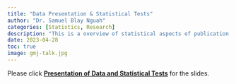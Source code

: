 ```yaml
---
title: "Data Presentation & Statistical Tests"
author: "Dr. Samuel Blay Nguah"
categories: [Statistics, Research]
description: "This is a overview of statistical aspects of publication delivered at the Ghana Medical Journal conference in 2023." 
date: 2023-04-28
toc: true
image: gmj-talk.jpg
---
```


Please click [**Presentation of Data and Statistical Tests**](https://gmj-stats.netlify.app) for the
slides.

